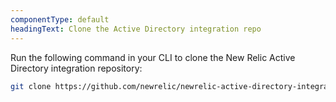 ```yaml
---
componentType: default
headingText: Clone the Active Directory integration repo
---
```


Run the following command in your CLI to clone the New Relic Active Directory integration repository:

```bash
git clone https://github.com/newrelic/newrelic-active-directory-integration.git
```